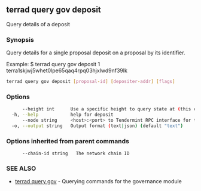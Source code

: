 ## terrad query gov deposit

Query details of a deposit

### Synopsis

Query details for a single proposal deposit on a proposal by its identifier.

Example:
$ terrad query gov deposit 1 terra1skjwj5whet0lpe65qaq4rpq03hjxlwd9nf39lk

```sh Terrad
terrad query gov deposit [proposal-id] [depositer-addr] [flags]
```

### Options

```sh Terrad
      --height int      Use a specific height to query state at (this can error if the node is pruning state)
  -h, --help            help for deposit
      --node string     <host>:<port> to Tendermint RPC interface for this chain (default "tcp://localhost:26657")
  -o, --output string   Output format (text|json) (default "text")
```

### Options inherited from parent commands

```
      --chain-id string   The network chain ID
```

### SEE ALSO

* [terrad query gov](terrad_query_gov.md)	 - Querying commands for the governance module


